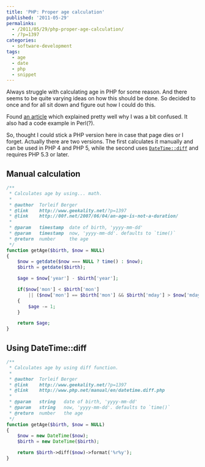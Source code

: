 ---
title: 'PHP: Proper age calculation'
published: '2011-05-29'
permalinks:
  - /2011/05/29/php-proper-age-calculation/
  - /?p=1397
categories:
  - software-development
tags:
  - age
  - date
  - php
  - snippet
---

Always struggle with calculating age in PHP for some reason. And there seems to be quite varying ideas on how this should be done. So decided to once and for all sit down and figure out how I could do this.

Found [an article](https://00f.net/2007/06/04/an-age-is-not-a-duration/) which explained pretty well why I was a bit confused. It also had a code example in Perl(?).

So, thought I could stick a PHP version here in case that page dies or I forget. Actually there are two versions. The first calculates it manually and can be used in PHP 4 and PHP 5, while the second uses [`DateTime::diff`](https://php.net/manual/en/datetime.diff.php) and requires PHP 5.3 or later.

## Manual calculation

```php
/**
 * Calculates age by using... math.
 *
 * @author  Torleif Berger
 * @link    http://www.geekality.net/?p=1397
 * @link    http://00f.net/2007/06/04/an-age-is-not-a-duration/
 *
 * @param   timestamp  date of birth, 'yyyy-mm-dd'
 * @param   timestamp  now, 'yyyy-mm-dd'. defaults to `time()`
 * @return  number     the age
 */
function getAge($birth, $now = NULL)
{
    $now = getdate($now === NULL ? time() : $now);
    $birth = getdate($birth);

    $age = $now['year'] - $birth['year'];

    if($now['mon'] < $birth['mon']
        || ($now['mon'] == $birth['mon'] && $birth['mday'] > $now['mday']))
    {
        $age -= 1;
    }

    return $age;
}
```

## Using DateTime::diff

```php
/**
 * Calculates age by using diff function.
 *
 * @author  Torleif Berger
 * @link    http://www.geekality.net/?p=1397
 * @link    http://www.php.net/manual/en/datetime.diff.php
 *
 * @param   string   date of birth, 'yyyy-mm-dd'
 * @param   string   now, 'yyyy-mm-dd'. defaults to `time()`
 * @return  number   the age
 */
function getAge($birth, $now = NULL)
{
    $now = new DateTime($now);
    $birth = new DateTime($birth);

    return $birth->diff($now)->format('%r%y');
}
```
